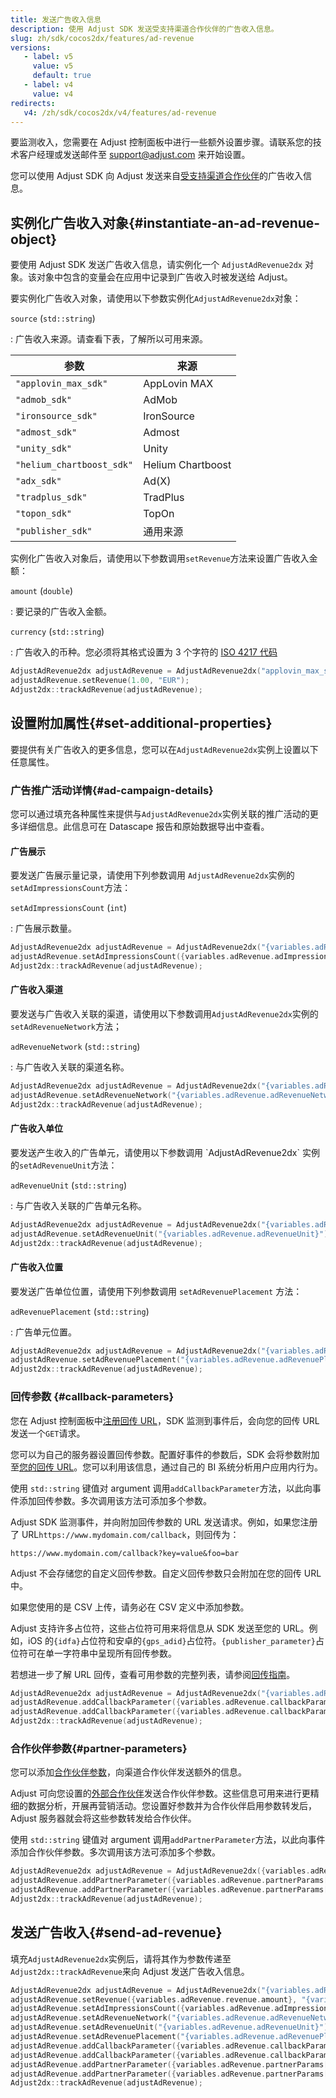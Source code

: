 ```yaml
---
title: 发送广告收入信息
description: 使用 Adjust SDK 发送受支持渠道合作伙伴的广告收入信息。
slug: zh/sdk/cocos2dx/features/ad-revenue
versions:
   - label: v5
     value: v5
     default: true
   - label: v4
     value: v4
redirects:
   v4: /zh/sdk/cocos2dx/v4/features/ad-revenue
---
```


<Callout type="important">

要监测收入，您需要在 Adjust 控制面板中进行一些额外设置步骤。请联系您的技术客户经理或发送邮件至 [support@adjust.com](mailto:support@adjust.com) 来开始设置。

</Callout>

您可以使用 Adjust SDK 向 Adjust 发送来自[受支持渠道合作伙伴](https://help.adjust.com/zh/article/ad-revenue)的广告收入信息。

## 实例化广告收入对象{#instantiate-an-ad-revenue-object}

要使用 Adjust SDK 发送广告收入信息，请实例化一个 `AdjustAdRevenue2dx` 对象。该对象中包含的变量会在应用中记录到广告收入时被发送给 Adjust。

要实例化广告收入对象，请使用以下参数实例化`AdjustAdRevenue2dx`对象：

<deflist>

`source` \(`std::string`\)

: 广告收入来源。请查看下表，了解所以可用来源。

</DefList>

| 参数                      | 来源              |
| ------------------------- | ----------------- |
| `"applovin_max_sdk"`      | AppLovin MAX      |
| `"admob_sdk"`             | AdMob             |
| `"ironsource_sdk"`        | IronSource        |
| `"admost_sdk"`            | Admost            |
| `"unity_sdk"`             | Unity             |
| `"helium_chartboost_sdk"` | Helium Chartboost |
| `"adx_sdk"`               | Ad\(X\)           |
| `"tradplus_sdk"`          | TradPlus          |
| `"topon_sdk"`             | TopOn             |
| `"publisher_sdk"`         | 通用来源          |

实例化广告收入对象后，请使用以下参数调用`setRevenue`方法来设置广告收入金额：

<deflist>

`amount` \(`double`\)

: 要记录的广告收入金额。

`currency` \(`std::string`\)

: 广告收入的币种。您必须将其格式设置为 3 个字符的 [ISO 4217 代码](https://www.iban.com/currency-codes)

</DefList>

```cpp
AdjustAdRevenue2dx adjustAdRevenue = AdjustAdRevenue2dx("applovin_max_sdk");
adjustAdRevenue.setRevenue(1.00, "EUR");
Adjust2dx::trackAdRevenue(adjustAdRevenue);
```

## 设置附加属性{#set-additional-properties}

要提供有关广告收入的更多信息，您可以在`AdjustAdRevenue2dx`实例上设置以下任意属性。

### 广告推广活动详情{#ad-campaign-details}

您可以通过填充各种属性来提供与`AdjustAdRevenue2dx`实例关联的推广活动的更多详细信息。此信息可在 Datascape 报告和原始数据导出中查看。

#### 广告展示

要发送广告展示量记录，请使用下列参数调用 `AdjustAdRevenue2dx`实例的`setAdImpressionsCount`方法：

<deflist>

`setAdImpressionsCount` \(`int`\)

: 广告展示数量。

</DefList>

```cpp
AdjustAdRevenue2dx adjustAdRevenue = AdjustAdRevenue2dx("{variables.adRevenue.source}");
adjustAdRevenue.setAdImpressionsCount({variables.adRevenue.adImpressionsCount});
Adjust2dx::trackAdRevenue(adjustAdRevenue);
```

#### 广告收入渠道

要发送与广告收入关联的渠道，请使用以下参数调用`AdjustAdRevenue2dx`实例的`setAdRevenueNetwork`方法；

<deflist>

`adRevenueNetwork` \(`std::string`\)

: 与广告收入关联的渠道名称。

</DefList>

```cpp
AdjustAdRevenue2dx adjustAdRevenue = AdjustAdRevenue2dx("{variables.adRevenue.source}");
adjustAdRevenue.setAdRevenueNetwork("{variables.adRevenue.adRevenueNetwork}");
Adjust2dx::trackAdRevenue(adjustAdRevenue);
```

#### 广告收入单位

要发送产生收入的广告单元，请使用以下参数调用 \`AdjustAdRevenue2dx\` 实例的`setAdRevenueUnit`方法：

<deflist>

`adRevenueUnit` \(`std::string`\)

: 与广告收入关联的广告单元名称。

</DefList>

```cpp
AdjustAdRevenue2dx adjustAdRevenue = AdjustAdRevenue2dx("{variables.adRevenue.source}");
adjustAdRevenue.setAdRevenueUnit("{variables.adRevenue.adRevenueUnit}");
Adjust2dx::trackAdRevenue(adjustAdRevenue);
```

#### 广告收入位置

要发送广告单位位置，请使用下列参数调用 `setAdRevenuePlacement` 方法：

<deflist>

`adRevenuePlacement` \(`std::string`\)

: 广告单元位置。

</DefList>

```cpp
AdjustAdRevenue2dx adjustAdRevenue = AdjustAdRevenue2dx("{variables.adRevenue.source}");
adjustAdRevenue.setAdRevenuePlacement("{variables.adRevenue.adRevenuePlacement}");
Adjust2dx::trackAdRevenue(adjustAdRevenue);
```

### 回传参数 {#callback-parameters}

您在 Adjust 控制面板中[注册回传 URL](https://help.adjust.com/zh/article/recommended-placeholders-callbacks)，SDK 监测到事件后，会向您的回传 URL 发送一个`GET`请求。

您可以为自己的服务器设置回传参数。配置好事件的参数后，SDK 会将参数附加至[您的回传 URL](https://help.adjust.com/zh/article/raw-data-exports)。您可以利用该信息，通过自己的 BI 系统分析用户应用内行为。

使用 `std::string` 键值对 argument 调用`addCallbackParameter`方法，以此向事件添加回传参数。多次调用该方法可添加多个参数。

Adjust SDK 监测事件，并向附加回传参数的 URL 发送请求。例如，如果您注册了 URL`https://www.mydomain.com/callback`，则回传为：

<CodeBlock highlight="key=value, foo=bar">

```http
https://www.mydomain.com/callback?key=value&foo=bar
```

</CodeBlock>
<Callout type="note">

Adjust 不会存储您的自定义回传参数。自定义回传参数只会附加在您的回传 URL 中。

</Callout>

如果您使用的是 CSV 上传，请务必在 CSV 定义中添加参数。

Adjust 支持许多占位符，这些占位符可用来将信息从 SDK 发送至您的 URL。例如，iOS 的`{idfa}`占位符和安卓的`{gps_adid}`占位符。`{publisher_parameter}`占位符可在单一字符串中呈现所有回传参数。

<Callout type="seealso">

若想进一步了解 URL 回传，查看可用参数的完整列表，请参阅[回传指南](https://help.adjust.com/zh/article/callbacks)。

</Callout>

```cpp
AdjustAdRevenue2dx adjustAdRevenue = AdjustAdRevenue2dx("{variables.adRevenue.source}");
adjustAdRevenue.addCallbackParameter({variables.adRevenue.callbackParams[0]});
adjustAdRevenue.addCallbackParameter({variables.adRevenue.callbackParams[1]});
Adjust2dx::trackAdRevenue(adjustAdRevenue);
```

### 合作伙伴参数{#partner-parameters}

您可以添加[合作伙伴参数](https://help.adjust.com/zh/article/data-sharing-ad-network#map-parameters)，向渠道合作伙伴发送额外的信息。

Adjust 可向您设置的[外部合作伙伴](https://help.adjust.com/zh/article/integrated-partners)发送合作伙伴参数。这些信息可用来进行更精细的数据分析，开展再营销活动。您设置好参数并为合作伙伴启用参数转发后，Adjust 服务器就会将这些参数转发给合作伙伴。

使用 `std::string` 键值对 argument 调用`addPartnerParameter`方法，以此向事件添加合作伙伴参数。多次调用该方法可添加多个参数。

```cpp
AdjustAdRevenue2dx adjustAdRevenue = AdjustAdRevenue2dx({variables.adRevenue.source});
adjustAdRevenue.addPartnerParameter({variables.adRevenue.partnerParams[0]});
adjustAdRevenue.addPartnerParameter({variables.adRevenue.partnerParams[1]});
Adjust2dx::trackAdRevenue(adjustAdRevenue);
```

## 发送广告收入{#send-ad-revenue}

填充`AdjustAdRevenue2dx`实例后，请将其作为参数传递至`Adjust2dx::trackAdRevenue`来向 Adjust 发送广告收入信息。

```cpp
AdjustAdRevenue2dx adjustAdRevenue = AdjustAdRevenue2dx("{variables.adRevenue.source}");
adjustAdRevenue.setRevenue({variables.adRevenue.revenue.amount}, "{variables.adRevenue.revenue.currency}");
adjustAdRevenue.setAdImpressionsCount({variables.adRevenue.adImpressionsCount});
adjustAdRevenue.setAdRevenueNetwork("{variables.adRevenue.adRevenueNetwork}");
adjustAdRevenue.setAdRevenueUnit("{variables.adRevenue.adRevenueUnit}");
adjustAdRevenue.setAdRevenuePlacement("{variables.adRevenue.adRevenuePlacement}");
adjustAdRevenue.addCallbackParameter({variables.adRevenue.callbackParams[0]});
adjustAdRevenue.addCallbackParameter({variables.adRevenue.callbackParams[1]});
adjustAdRevenue.addPartnerParameter({variables.adRevenue.partnerParams[0]});
adjustAdRevenue.addPartnerParameter({variables.adRevenue.partnerParams[1]})
Adjust2dx::trackAdRevenue(adjustAdRevenue);
```
